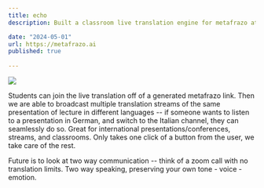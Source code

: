 ```yaml
---
title: echo
description: Built a classroom live translation engine for metafrazo at 92% transcription accuracy and 94% accuracy for 32 languages. Product pitched to and used by Quality Leadership University in Panama and University of Illinois. Currently building upon.

date: "2024-05-01"
url: https://metafrazo.ai
published: true
  
---
```



[![](/livetranslation.png)](https://www.metafrazo.ai)

Students can join the live translation off of a generated metafrazo link. Then we are able to broadcast multiple translation streams of the same presentation of lecture in different languages -- if someone wants to listen to a presentation in German, and switch to the Italian channel, they can seamlessly do so. Great for international presentations/conferences, streams, and classrooms. Only takes one click of a button from the user, we take care of the rest.

Future is to look at two way communication -- think of a zoom call with no translation limits. Two way speaking, preserving your own tone - voice - emotion. 